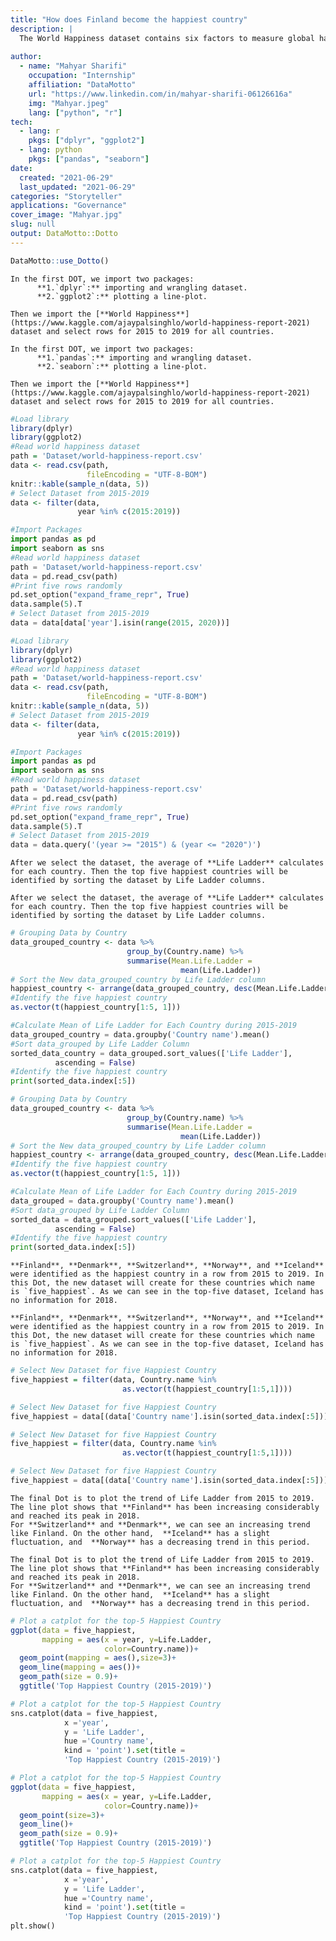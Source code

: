 ```yaml
---
title: "How does Finland become the happiest country"
description: |
  The World Happiness dataset contains six factors to measure global happiness: life expectancy, economics, social support, absence of corruption, freedom, and generosity. These factors were reported for 166 countries around the world from 2005 to 2020. In this Dotto, we want to find the top five happiest countries then plot the happiness rate for these countries from 2015 to 2019.
  
author:
  - name: "Mahyar Sharifi"
    occupation: "Internship"
    affiliation: "DataMotto"
    url: "https://www.linkedin.com/in/mahyar-sharifi-06126616a"
    img: "Mahyar.jpeg"
    lang: ["python", "r"]
tech:
  - lang: r
    pkgs: ["dplyr", "ggplot2"]
  - lang: python
    pkgs: ["pandas", "seaborn"]
date:
  created: "2021-06-29"
  last_updated: "2021-06-29"
categories: "Storyteller"
applications: "Governance"
cover_image: "Mahyar.jpg"
slug: null
output: DataMotto::Dotto
---
```


```r
DataMotto::use_Dotto()
```

<!-- Dot 1, lang: r, python ------------------------------------------------>

```block
In the first DOT, we import two packages: 
      **1.`dplyr`:** importing and wrangling dataset. 
      **2.`ggplot2`:** plotting a line-plot. 
    
Then we import the [**World Happiness**](https://www.kaggle.com/ajaypalsinghlo/world-happiness-report-2021)  dataset and select rows for 2015 to 2019 for all countries.
```

```block
In the first DOT, we import two packages: 
      **1.`pandas`:** importing and wrangling dataset. 
      **2.`seaborn`:** plotting a line-plot. 
    
Then we import the [**World Happiness**](https://www.kaggle.com/ajaypalsinghlo/world-happiness-report-2021) dataset and select rows for 2015 to 2019 for all countries.
```


```r
#Load library
library(dplyr)
library(ggplot2)
#Read world happiness dataset
path = 'Dataset/world-happiness-report.csv'
data <- read.csv(path,
                 fileEncoding = "UTF-8-BOM")
knitr::kable(sample_n(data, 5))
# Select Dataset from 2015-2019
data <- filter(data, 
               year %in% c(2015:2019))
```

```python
#Import Packages
import pandas as pd
import seaborn as sns
#Read world happiness dataset
path = 'Dataset/world-happiness-report.csv'
data = pd.read_csv(path)
#Print five rows randomly
pd.set_option("expand_frame_repr", True)
data.sample(5).T
# Select Dataset from 2015-2019
data = data[data['year'].isin(range(2015, 2020))]
```

```r
#Load library
library(dplyr)
library(ggplot2)
#Read world happiness dataset
path = 'Dataset/world-happiness-report.csv'
data <- read.csv(path,
                 fileEncoding = "UTF-8-BOM")
knitr::kable(sample_n(data, 5))
# Select Dataset from 2015-2019
data <- filter(data,
               year %in% c(2015:2019))
```

```python
#Import Packages
import pandas as pd
import seaborn as sns
#Read world happiness dataset
path = 'Dataset/world-happiness-report.csv'
data = pd.read_csv(path)
#Print five rows randomly
pd.set_option("expand_frame_repr", True)
data.sample(5).T
# Select Dataset from 2015-2019
data = data.query('(year >= "2015") & (year <= "2020")')
```

<!-- Dot 2, lang: r, python ------------------------------------------------>

```block
After we select the dataset, the average of **Life Ladder** calculates for each country. Then the top five happiest countries will be identified by sorting the dataset by Life Ladder columns.
```

```block
After we select the dataset, the average of **Life Ladder** calculates for each country. Then the top five happiest countries will be identified by sorting the dataset by Life Ladder columns.
```

```r
# Grouping Data by Country
data_grouped_country <- data %>%
                          group_by(Country.name) %>%
                          summarise(Mean.Life.Ladder = 
                                      mean(Life.Ladder))
# Sort the New data_grouped_country by Life Ladder column
happiest_country <- arrange(data_grouped_country, desc(Mean.Life.Ladder))
#Identify the five happiest country
as.vector(t(happiest_country[1:5, 1]))
```

```python
#Calculate Mean of Life Ladder for Each Country during 2015-2019
data_grouped_country = data.groupby('Country name').mean()
#Sort data_grouped by Life Ladder Column
sorted_data_country = data_grouped.sort_values(['Life Ladder'],
          ascending = False)
#Identify the five happiest country
print(sorted_data.index[:5])
```

```r
# Grouping Data by Country
data_grouped_country <- data %>%
                          group_by(Country.name) %>%
                          summarise(Mean.Life.Ladder =
                                      mean(Life.Ladder))
# Sort the New data_grouped_country by Life Ladder column
happiest_country <- arrange(data_grouped_country, desc(Mean.Life.Ladder))
#Identify the five happiest country
as.vector(t(happiest_country[1:5, 1]))
```

```python
#Calculate Mean of Life Ladder for Each Country during 2015-2019
data_grouped = data.groupby('Country name').mean()
#Sort data_grouped by Life Ladder Column
sorted_data = data_grouped.sort_values(['Life Ladder'],
          ascending = False)
#Identify the five happiest country
print(sorted_data.index[:5])
```

<!-- Dot 3, lang: r, python ------------------------------------------------>

```block
**Finland**, **Denmark**, **Switzerland**, **Norway**, and **Iceland** were identified as the happiest country in a row from 2015 to 2019. In this Dot, the new dataset will create for these countries which name is `five_happiest`. As we can see in the top-five dataset, Iceland has no information for 2018.
```

```block
**Finland**, **Denmark**, **Switzerland**, **Norway**, and **Iceland** were identified as the happiest country in a row from 2015 to 2019. In this Dot, the new dataset will create for these countries which name is `five_happiest`. As we can see in the top-five dataset, Iceland has no information for 2018.
```

```r
# Select New Dataset for five Happiest Country
five_happiest = filter(data, Country.name %in% 
                         as.vector(t(happiest_country[1:5,1])))
```

```python
# Select New Dataset for five Happiest Country
five_happiest = data[(data['Country name'].isin(sorted_data.index[:5]))]
```

```r
# Select New Dataset for five Happiest Country
five_happiest = filter(data, Country.name %in% 
                         as.vector(t(happiest_country[1:5,1])))
```

```python
# Select New Dataset for five Happiest Country
five_happiest = data[(data['Country name'].isin(sorted_data.index[:5]))]
```

<!-- Dot 4, lang: r, python ------------------------------------------------>

```block
The final Dot is to plot the trend of Life Ladder from 2015 to 2019. 
The line plot shows that **Finland** has been increasing considerably and reached its peak in 2018.
For **Switzerland** and **Denmark**, we can see an increasing trend like Finland. On the other hand,  **Iceland** has a slight fluctuation, and  **Norway** has a decreasing trend in this period.
```

```block
The final Dot is to plot the trend of Life Ladder from 2015 to 2019. 
The line plot shows that **Finland** has been increasing considerably and reached its peak in 2018.
For **Switzerland** and **Denmark**, we can see an increasing trend like Finland. On the other hand,  **Iceland** has a slight fluctuation, and  **Norway** has a decreasing trend in this period.
```

```r
# Plot a catplot for the top-5 Happiest Country
ggplot(data = five_happiest,
       mapping = aes(x = year, y=Life.Ladder, 
                     color=Country.name))+
  geom_point(mapping = aes(),size=3)+
  geom_line(mapping = aes())+
  geom_path(size = 0.9)+
  ggtitle('Top Happiest Country (2015-2019)')
```

```python
# Plot a catplot for the top-5 Happiest Country
sns.catplot(data = five_happiest,
            x ='year',
            y = 'Life Ladder',
            hue ='Country name',
            kind = 'point').set(title =
            'Top Happiest Country (2015-2019)')
```

```r
# Plot a catplot for the top-5 Happiest Country
ggplot(data = five_happiest,
       mapping = aes(x = year, y=Life.Ladder, 
                     color=Country.name))+
  geom_point(size=3)+
  geom_line()+
  geom_path(size = 0.9)+
  ggtitle('Top Happiest Country (2015-2019)')
```

```python
# Plot a catplot for the top-5 Happiest Country
sns.catplot(data = five_happiest,
            x ='year',
            y = 'Life Ladder',
            hue ='Country name',
            kind = 'point').set(title =
            'Top Happiest Country (2015-2019)')
plt.show()
```
